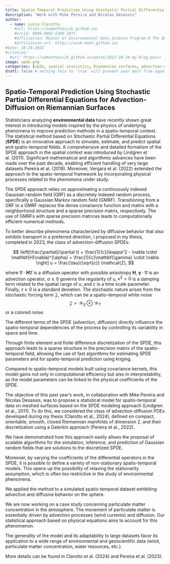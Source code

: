 ```yaml
---
title: Spatio-Temporal Prediction Using Stochastic Partial Differential Equations for Advection-Diffusion on Riemannian Surfaces
description: "Work with Mike Pereira and Nicolas Desassis"
author:
  - name: Lucia Clarotto
    #url: https://samanthacsik.github.io/
    #orcid: 0000-0002-5300-3075
    #affiliation: Master of Environmental Data Science Program @ The Bren School (UCSB) & The National Center for Ecological Analysis & Synthesis
    #affiliation-url: https://ucsb-meds.github.io/ 
#date: 10-24-2022
#citation: 
  #url: https://samanthacsik.github.io/posts/2022-10-24-my-blog-post/ 
image: spde.png
categories: [spde, spatial statistics, Riemannian surfaces, advection-diffusion] 
draft: false # setting this to `true` will prevent your post from appearing on your listing page until you're ready!
---
```


## Spatio-Temporal Prediction Using Stochastic Partial Differential Equations for Advection-Diffusion on Riemannian Surfaces
Statisticians analyzing **environmental data** have recently shown great interest in introducing models inspired by the physics of underlying phenomena to improve prediction methods in a spatio-temporal context. The statistical method based on Stochastic Partial Differential Equations (**SPDE**) is an innovative approach to simulate, estimate, and predict spatial and spatio-temporal fields. A comprehensive and detailed formalism of the SPDE approach in the spatial context was introduced by Lindgren et al. (2011). Significant mathematical and algorithmic advances have been made over the past decade, enabling efficient handling of very large datasets Pereira et al. (2019). Moreover, Vergara et al. (2022) extended the approach to the spatio-temporal framework by incorporating physical processes related to the phenomena under study.

The SPDE approach relies on approximating a continuously indexed Gaussian random field (GRF) as a discretely indexed random process, specifically a Gaussian Markov random field (GMRF). Transitioning from a GRF to a GMRF replaces the dense covariance function and matrix with a neighborhood structure and a sparse precision matrix, respectively. The use of GMRFs with sparse precision matrices leads to computationally efficient numerical methods.

To better describe phenomena characterized by diffusive behavior that also exhibits transport in a preferred direction, I proposed in my thesis, completed in 2023, the class of advection-diffusion SPDEs:

$$
\left[\frac{\partial}{\partial t} + \frac{1}{c}(\kappa^2 - \nabla \cdot \mathbf{H}\nabla)^{\alpha} + \frac{1}{c}\mathbf{\gamma} \cdot \nabla \right] u = \frac{\tau}{\sqrt{c}} \mathcal{Z},
$$

where $\nabla \cdot \mathbf{H}\nabla$ is a diffusion operator with possible anisotropy $\mathbf{H}$, $\mathbf{\gamma} \cdot \nabla$ is an advection operator, $\alpha\geq0$ governs the regularity of $u$, $\kappa^2>0$ is a damping term related to the spatial range of $u$, and $c$ is a time scale parameter. Finally, $\tau\geq 0$ is a standard deviation. The stochastic nature arises from the stochastic forcing term $\mathcal{Z}$, which can be a spatio-temporal white noise $$\mathcal{Z} = \mathcal{W}_S \otimes \mathcal{W}_T$$ or a colored noise.

The different terms of the SPDE (advection, diffusion) directly influence the spatio-temporal dependencies of the process by controlling its variability in space and time.

Through finite element and finite difference discretization of the SPDE, this approach leads to a sparse structure in the precision matrix of the spatio-temporal field, allowing the use of fast algorithms for estimating SPDE parameters and for spatio-temporal prediction using kriging.

Compared to spatio-temporal models built using covariance kernels, this model gains not only in computational efficiency but also in interpretability, as the model parameters can be linked to the physical coefficients of the SPDE.

The objective of this past year's work, in collaboration with Mike Pereira and Nicolas Desassis, was to propose a statistical model for spatio-temporal data on meshed surfaces based on the SPDE modeling approach (Lindgren et al., 2011). To do this, we considered the class of advection-diffusion PDEs developed during my thesis (Clarotto et al., 2024), defined on compact, orientable, smooth, closed Riemannian manifolds of dimension 2, and their discretization using a Galerkin approach (Pereira et al., 2022).

We have demonstrated how this approach easily allows the proposal of scalable algorithms for the simulation, inference, and prediction of Gaussian random fields that are solutions to the discretized SPDE.

Moreover, by varying the coefficients of the differential operators in the SPDE, it is possible to define a variety of non-stationary spatio-temporal models. This opens up the possibility of relaxing the stationarity assumption, which is often too restrictive in the study of environmental phenomena.

We applied the method to a simulated spatio-temporal dataset exhibiting advective and diffusive behavior on the sphere.

We are now working on a case study concerning particulate matter concentration in the atmosphere. The movement of particulate matter is essentially driven by advection processes (wind currents) and diffusion. Our statistical approach based on physical equations aims to account for this phenomenon.

The generality of the model and its adaptability to large datasets favor its application to a wide range of environmental and geoscientific data (wind, particulate matter concentration, water resources, etc.).

More details can be found in Clarotto et al. (2024) and Pereira et al. (2023).


